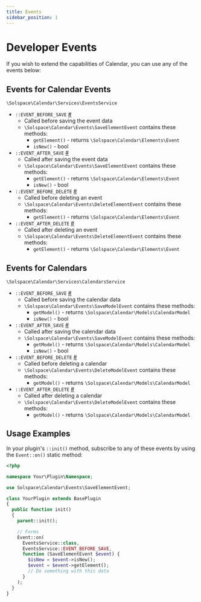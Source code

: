 ```yaml
---
title: Events
sidebar_position: 1
---
```


# Developer Events

If you wish to extend the capabilities of Calendar, you can use any of the events below:

## Events for Calendar Events

`\Solspace\Calendar\Services\EventsService`

- `::EVENT_BEFORE_SAVE` <a href="#beforesave-event" id="beforesave-event" class="docs-anchor">#</a>
  - Called before saving the event data
  - `\Solspace\Calendar\Events\SaveElementEvent` contains these methods:
    - `getElement()` - returns `\Solspace\Calendar\Elements\Event`
    - `isNew()` - bool
- `::EVENT_AFTER_SAVE` <a href="#aftersave-event" id="aftersave-event" class="docs-anchor">#</a>
  - Called after saving the event data
  - `\Solspace\Calendar\Events\SaveElementEvent` contains these methods:
    - `getElement()` - returns `\Solspace\Calendar\Elements\Event`
    - `isNew()` - bool
- `::EVENT_BEFORE_DELETE` <a href="#beforedelete-event" id="beforedelete-event" class="docs-anchor">#</a>
  - Called before deleting an event
  - `\Solspace\Calendar\Events\DeleteElementEvent` contains these methods:
    - `getElement()` - returns `\Solspace\Calendar\Elements\Event`
- `::EVENT_AFTER_DELETE` <a href="#afterdelete-event" id="afterdelete-event" class="docs-anchor">#</a>
  - Called after deleting an event
  - `\Solspace\Calendar\Events\DeleteElementEvent` contains these methods:
    - `getElement()` - returns `\Solspace\Calendar\Elements\Event`

## Events for Calendars

`\Solspace\Calendar\Services\CalendarsService`

- `::EVENT_BEFORE_SAVE` <a href="#beforesave-calendar" id="beforesave-calendar" class="docs-anchor">#</a>
  - Called before saving the calendar data
  - `\Solspace\Calendar\Events\SaveModelEvent` contains these methods:
    - `getModel()` - returns `\Solspace\Calendar\Models\CalendarModel`
    - `isNew()` - bool
- `::EVENT_AFTER_SAVE` <a href="#aftersave-calendar" id="aftersave-calendar" class="docs-anchor">#</a>
  - Called after saving the calendar data
  - `\Solspace\Calendar\Events\SaveModelEvent` contains these methods:
    - `getModel()` - returns `\Solspace\Calendar\Models\CalendarModel`
    - `isNew()` - bool
- `::EVENT_BEFORE_DELETE` <a href="#beforedelete-calendar" id="beforedelete-calendar" class="docs-anchor">#</a>
  - Called before deleting a calendar
  - `\Solspace\Calendar\Events\DeleteModelEvent` contains these methods:
    - `getModel()` - returns `\Solspace\Calendar\Models\CalendarModel`
- `::EVENT_AFTER_DELETE` <a href="#afterdelete-calendar" id="afterdelete-calendar" class="docs-anchor">#</a>
  - Called after deleting a calendar
  - `\Solspace\Calendar\Events\DeleteModelEvent` contains these methods:
    - `getModel()` - returns `\Solspace\Calendar\Models\CalendarModel`

## Usage Examples

In your plugin's `::init()` method, subscribe to any of these events by using the `Event::on()` static method:

```php showLineNumbers
<?php

namespace Your\Plugin\Namespace;

use Solspace\Calendar\Events\SaveElementEvent;

class YourPlugin extends BasePlugin
{
  public function init()
  {
    parent::init();

    // Forms
    Event::on(
      EventsService::class,
      EventsService::EVENT_BEFORE_SAVE,
      function (SaveElementEvent $event) {
		$isNew = $event->isNew();
        $event = $event->getElement();
        // Do something with this data
      }
    );
  }
}
```
